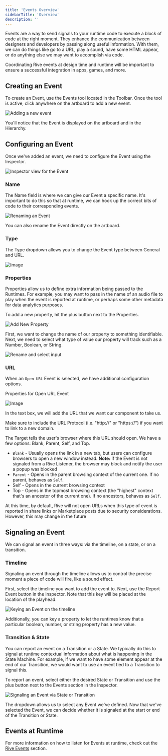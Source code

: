 ```yaml
---
title: 'Events Overview'
sidebarTitle: 'Overview'
description: ''
---
```


Events are a way to send signals to your runtime code to execute a block of code at the right moment. They enhance the communication between designers and developers by passing along useful information. With them, we can do things like go to a URL, play a sound, have some HTML appear, or do anything else we may want to accomplish via code.

Coordinating Rive events at design time and runtime will be important to ensure a successful integration in apps, games, and more.

## Creating an Event

To create an Event, use the Events tool located in the Toolbar. Once the tool is active, click anywhere on the artboard to add a new event.

![Adding a new event](https://ucarecdn.com/4ed6c563-4c59-42c8-b40c-f502d5a8e1a4/)

You'll notice that the Event is displayed on the artboard and in the Hierarchy.

## Configuring an Event 

Once we've added an event, we need to configure the Event using the Inspector.

![Inspector view for the Event](/images/editor/events/45fd9a33-3b9f-4e29-bc82-c0a8dca96abd.webp)

### Name

The Name field is where we can give our Event a specific name. It's important to do this so that at runtime, we can hook up the correct bits of code to their corresponding events.

![Renaming an Event](https://ucarecdn.com/4558fb61-4649-4210-9ec6-c828c48ab2b2/)

You can also rename the Event directly on the artboard.

### Type

The Type dropdown allows you to change the Event type between General and URL.

![Image](https://ucarecdn.com/9621c007-de2e-428c-95d7-837615a37caa/)

### Properties 

Properties allow us to define extra information being passed to the Runtimes. For example, you may want to pass in the name of an audio file to play when the event is reported at runtime, or perhaps some other metadata for data analytics purposes.

To add a new property, hit the plus button next to the Properties.

![Add New Property](https://ucarecdn.com/d4cd3b8f-3765-4c28-9204-e5daf7fff0d8/)

First, we want to change the name of our property to something identifiable. Next, we need to select what type of value our property will track such as a Number, Boolean, or String.

![Rename and select input](https://ucarecdn.com/73d05fb1-7c9c-4c9c-a17c-51781ef30d0e/)

### URL 

When an `Open URL` Event is selected, we have additional configuration options.

Properties for Open URL Event

![Image](https://1159711764-files.gitbook.io/~/files/v0/b/gitbook-x-prod.appspot.com/o/spaces%2F-M3EXlibk6bj2FzPQW-9%2Fuploads%2FrDR98sXAUkNZXqBbv0sy%2FCleanShot%202023-09-18%20at%2013.06.14%402x.png?alt=media&token=0c681b87-2667-48d3-aa24-3b550732032e)

In the text box, we will add the URL that we want our component to take us.

<Info>Make sure to include the URL Protocol (i.e. "http://" or "https://") if you want to link to a new domain.</Info>

The Target tells the user's browser where this URL should open. We have a few options: Blank, Parent, Self, and Top.

- `Blank` - Usually opens the link in a new tab, but users can configure browsers to open a new window instead. **Note:** if the Event is not signaled from a Rive Listener, the browser may block and notify the user a popup was blocked
- `Parent` - Opens in the parent browsing context of the current one. If no parent, behaves as `Self`.
- Self - Opens in the current browsing context
- Top - Opens in the topmost browsing context (the "highest" context that's an ancestor of the current one). If no ancestors, behaves as `Self`.

<Info>At this time, by default, Rive will not open URLs when this type of event is reported in share links or Marketplace posts due to security considerations. However, this may change in the future</Info>

## Signaling an Event 

We can signal an event in three ways: via the timeline, on a state, or on a transition.

### Timeline 

Signaling an event through the timeline allows us to control the precise moment a piece of code will fire, like a sound effect.

First, select the timeline you want to add the event to. Next, use the Report Event button in the inspector. Note that this key will be placed at the location of the playhead.

![Keying an Event on the timeline](https://ucarecdn.com/bd8d36f9-9cd1-4eec-9c37-85d4a0a19643/)

Additionally, you can key a property to let the runtimes know that a particular boolean, number, or string property has a new value.

### Transition & State 

You can report an event on a Transition or a State. We typically do this to signal at runtime contextual information about what is happening in the State Machine. For example, if we want to have some element appear at the end of our Transition, we would want to use an event tied to a Transition to signal this.

To report an event, select either the desired State or Transition and use the plus button next to the Events section in the Inspector.

![Signaling an Event via State or Transition](https://ucarecdn.com/d1a63666-0cce-408f-9364-826eed66b241/)

The dropdown allows us to select any Event we've defined. Now that we've selected the Event, we can decide whether it is signaled at the start or end of the Transition or State.

## Events at Runtime 

For more information on how to listen for Events at runtime, check out the [Rive Events](../../runtimes/rive-events) section.
